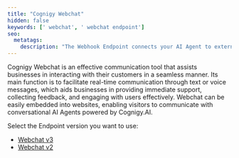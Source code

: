 ```yaml
---
title: "Cognigy Webchat"
hidden: false
keywords: [' webchat', ' webchat endpoint']
seo:
  metatags:
    description: "The Webhook Endpoint connects your AI Agent to external systems by sending real-time events, such as user or system messages, to a specified callback URL."
---
```



<ReleaseNotesHandoverProvidersDeprecation/>

Cognigy Webchat is an effective communication tool that assists businesses in interacting with their customers in a seamless manner. 
Its main function is to facilitate real-time communication through text or voice messages, which aids businesses in providing immediate support, collecting feedback, and engaging with users effectively. Webchat can be easily embedded into websites, enabling visitors to communicate with conversational AI Agents powered by Cognigy.AI.

Select the Endpoint version you want to use:

- [Webchat v3](/webchat/v3/configuration)
- [Webchat v2](/webchat/v2/configuration)